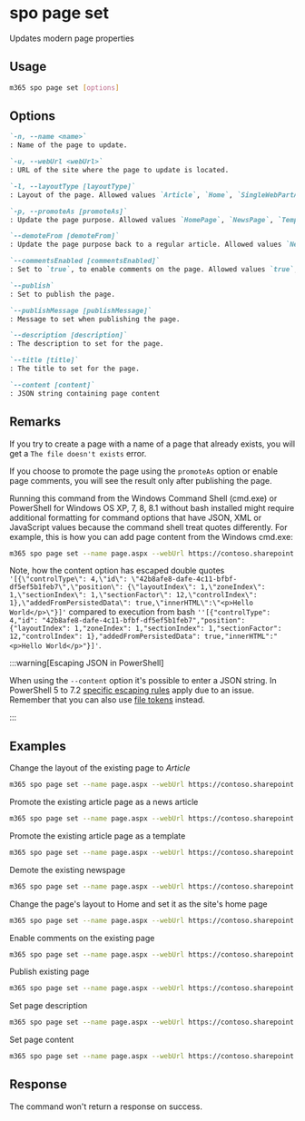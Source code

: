 
# spo page set

Updates modern page properties

## Usage

```sh
m365 spo page set [options]
```

## Options

```md definition-list
`-n, --name <name>`
: Name of the page to update.

`-u, --webUrl <webUrl>`
: URL of the site where the page to update is located.

`-l, --layoutType [layoutType]`
: Layout of the page. Allowed values `Article`, `Home`, `SingleWebPartAppPage`, `RepostPage`, `HeaderlessSearchResults`, `Spaces`, `Topic`.

`-p, --promoteAs [promoteAs]`
: Update the page purpose. Allowed values `HomePage`, `NewsPage`, `Template`.

`--demoteFrom [demoteFrom]`
: Update the page purpose back to a regular article. Allowed values `NewsPage`.

`--commentsEnabled [commentsEnabled]`
: Set to `true`, to enable comments on the page. Allowed values `true`, `false`.

`--publish`
: Set to publish the page.

`--publishMessage [publishMessage]`
: Message to set when publishing the page.

`--description [description]`
: The description to set for the page.

`--title [title]`
: The title to set for the page.

`--content [content]`
: JSON string containing page content
```

<Global />

## Remarks

If you try to create a page with a name of a page that already exists, you will get a `The file doesn't exists` error.

If you choose to promote the page using the `promoteAs` option or enable page comments, you will see the result only after publishing the page.

Running this command from the Windows Command Shell (cmd.exe) or PowerShell for Windows OS XP, 7, 8, 8.1 without bash installed might require additional formatting for command options that have JSON, XML or JavaScript values because the command shell treat quotes differently. For example, this is how you can add page content from the Windows cmd.exe:

```sh
m365 spo page set --name page.aspx --webUrl https://contoso.sharepoint.com/sites/a-team --content '[{\"controlType\": 4,\"id\": \"42b8afe8-dafe-4c11-bfbf-df5ef5b1feb7\",\"position\": {\"layoutIndex\": 1,\"zoneIndex\": 1,\"sectionIndex\": 1,\"sectionFactor\": 12,\"controlIndex\": 1},\"addedFromPersistedData\": true,\"innerHTML\":\"<p>Hello World</p>\"}]'
```

Note, how the content option has escaped double quotes `'[{\"controlType\": 4,\"id\": \"42b8afe8-dafe-4c11-bfbf-df5ef5b1feb7\",\"position\": {\"layoutIndex\": 1,\"zoneIndex\": 1,\"sectionIndex\": 1,\"sectionFactor\": 12,\"controlIndex\": 1},\"addedFromPersistedData\": true,\"innerHTML\":\"<p>Hello World</p>\"}]'` compared to execution from bash `''[{"controlType": 4,"id": "42b8afe8-dafe-4c11-bfbf-df5ef5b1feb7","position": {"layoutIndex": 1,"zoneIndex": 1,"sectionIndex": 1,"sectionFactor": 12,"controlIndex": 1},"addedFromPersistedData": true,"innerHTML":"<p>Hello World</p>"}]'`.

:::warning[Escaping JSON in PowerShell]

When using the `--content` option it's possible to enter a JSON string. In PowerShell 5 to 7.2 [specific escaping rules](./../../../user-guide/using-cli.mdx#escaping-double-quotes-in-powershell) apply due to an issue. Remember that you can also use [file tokens](./../../../user-guide/using-cli.mdx#passing-complex-content-into-cli-options) instead.

:::

## Examples

Change the layout of the existing page to _Article_

```sh
m365 spo page set --name page.aspx --webUrl https://contoso.sharepoint.com/sites/a-team --layoutType Article
```

Promote the existing article page as a news article

```sh
m365 spo page set --name page.aspx --webUrl https://contoso.sharepoint.com/sites/a-team --promoteAs NewsPage
```

Promote the existing article page as a template

```sh
m365 spo page set --name page.aspx --webUrl https://contoso.sharepoint.com/sites/a-team --promoteAs Template
```

Demote the existing newspage

```sh
m365 spo page set --name page.aspx --webUrl https://contoso.sharepoint.com/sites/a-team --demoteFrom NewsPage
```

Change the page's layout to Home and set it as the site's home page

```sh
m365 spo page set --name page.aspx --webUrl https://contoso.sharepoint.com/sites/a-team --layoutType Home --promoteAs HomePage
```

Enable comments on the existing page

```sh
m365 spo page set --name page.aspx --webUrl https://contoso.sharepoint.com/sites/a-team --commentsEnabled true
```

Publish existing page

```sh
m365 spo page set --name page.aspx --webUrl https://contoso.sharepoint.com/sites/a-team --publish
```

Set page description

```sh
m365 spo page set --name page.aspx --webUrl https://contoso.sharepoint.com/sites/a-team --description "Description to add for the page"
```

Set page content

```sh
m365 spo page set --name page.aspx --webUrl https://contoso.sharepoint.com/sites/a-team --content '[{\"controlType\": 4,\"id\": \"42b8afe8-dafe-4c11-bfbf-df5ef5b1feb7\",\"position\": {\"layoutIndex\": 1,\"zoneIndex\": 1,\"sectionIndex\": 1,\"sectionFactor\": 12,\"controlIndex\": 1},\"addedFromPersistedData\": true,\"innerHTML\":\"<p>Hello World</p>\"}]'
```

## Response

The command won't return a response on success.
